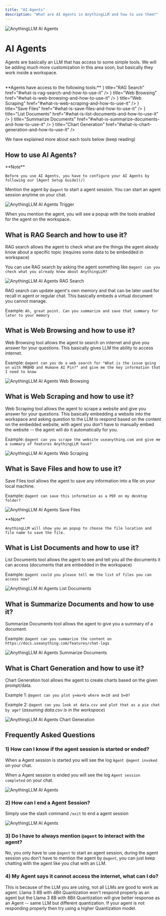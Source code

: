 ```yaml
---
title: "AI Agents"
description: "What are AI Agents in AnythingLLM and how to use them?"
---
```



<Image
  src="/images/guides/ai-agents/header-image.png" 
  height={1080} 
  width={1920} 
  quality={100}
  alt="AnythingLLM AI Agents"
/>

# AI Agents
Agents are basically an LLM that has access to some simple tools. We will be adding much more customization in this area soon, but basically they work inside a workspace.

<br />
**Agents have access to the following tools:**

<Cards>
  <Card icon={<BoxIcon />} title="RAG Search" href="#what-is-rag-search-and-how-to-use-it" />
  <Card icon={<GlobeIcon />} title="Web Browsing" href="#what-is-web-browsing-and-how-to-use-it" />
  <Card icon={<RowsIcon />} title="Web Scraping" href="#what-is-web-scraping-and-how-to-use-it" />
  <Card icon={<FileIcon />} title="Save Files" href="#what-is-save-files-and-how-to-use-it" />
  <Card icon={<NewsletterIcon />} title="List Documents" href="#what-is-list-documents-and-how-to-use-it" />
  <Card icon={<CardsIcon />} title="Summarize Documents" href="#what-is-summarize-documents-and-how-to-use-it" />
  <Card icon={<DiagramIcon />} title="Chart Generation" href="#what-is-chart-generation-and-how-to-use-it" />
</Cards>

We have explained more about each tools below (keep reading)


## How to use AI Agents?

<Callout type="warning" emoji="️⚠️">
  **Note**

    Before you use AI Agents, you have to configure your AI Agents by following our [Agent Setup Guide](/)
</Callout>


Mention the agent by `@agent` to start a agent session. You can start an agent session anytime on your chat.

<Image
  src="/images/guides/ai-agents/trigger.png" 
  height={1080} 
  width={1920} 
  quality={100}
  alt="AnythingLLM AI Agents Trigger"
/>

When you mention the agent, you will see a popup with the tools enabled for the agent on the workspace.


## What is RAG Search and how to use it?
RAG search allows the agent to check what are the things the agent aleady know about a specific topic (requires some data to be embedded in workspace)

You can use RAG search by asking the agent something like `@agent can you check what you already know about AnythingLLM?`

<Image
  src="/images/guides/ai-agents/rag-search.png" 
  height={1080} 
  width={1920} 
  quality={100}
  alt="AnythingLLM AI Agents RAG Search"
/>

RAG search can update agent's own memory and that can be later used for recall in agent or regular chat. This basically embeds a virtual document you cannot manage.

Example: `Ah, great point. Can you summarize and save that summary for later to your memory`


## What is Web Browsing and how to use it?
Web Browsing tool allows the agent to search on internet and give you answer for your questions. This basically gives LLM the ability to access internet.

Example: `@agent can you do a web search for "What is the issue going on with MKBHD and Humane AI Pin?" and give me the key information that I need to know`

<Image
  src="/images/guides/ai-agents/browsing.png" 
  height={1080} 
  width={1920} 
  quality={100}
  alt="AnythingLLM AI Agents Web Browsing"
/>


## What is Web Scraping and how to use it?
Web Scraping tool allows the agent to scrape a website and give you answer for your questions. This basically embedding a website into the workspace and asking question to the LLM to respond based on the content on the embedded website, with agent you don't have to manually embed the website -- the agent will do it automatically for you.

Example: `@agent can you scrape the website useanything.com and give me a summary of features AnythingLLM have?`

<Image
  src="/images/guides/ai-agents/scrape.png" 
  height={1080} 
  width={1920} 
  quality={100}
  alt="AnythingLLM AI Agents Web Scraping"
/>


## What is Save Files and how to use it?
Save Files tool allows the agent to save any information into a file on your local machine.

Example: `@agent can save this information as a PDF on my desktop folder?`

<Image
  src="/images/guides/ai-agents/saving.png" 
  height={1080} 
  width={1920} 
  quality={100}
  alt="AnythingLLM AI Agents Save Files"
/>

<Callout type="info" emoji="️💡">
  **Note**

    AnythingLLM will show you an popup to choose the file location and file name to save the file.
</Callout>


## What is List Documents and how to use it?
List Documents tool allows the agent to see and tell you all the documents it can access (documents that are embedded in the workspace)

Example: `@agent could you please tell me the list of files you can access now?`

<Image
  src="/images/guides/ai-agents/list-document.png" 
  height={1080} 
  width={1920} 
  quality={100}
  alt="AnythingLLM AI Agents List Documents"
/>


## What is Summarize Documents and how to use it?
Summarize Documents tool allows the agent to give you a summary of a document.

Example: `@agent can you summarize the content on https://docs.useanything.com/features/chat-logs`

<Image
  src="/images/guides/ai-agents/summarize.png" 
  height={1080} 
  width={1920} 
  quality={100}
  alt="AnythingLLM AI Agents Summarize Documents"
/>


## What is Chart Generation and how to use it?
Chart Generation tool allows the agent to create charts based on the given prompt/data.

Example 1: `@agent can you plot y=mx+b where m=10 and b=0?`

Example 2: `@agent can you look at data.csv and plot that as a pie chat by age?` (*assuming data.csv is in the workspace*)

<Image
  src="/images/guides/ai-agents/graph.png" 
  height={1080} 
  width={1920} 
  quality={100}
  alt="AnythingLLM AI Agents Chart Generation"
/>


## Frequently Asked Questions

### 1) How can I know if the agent session is started or ended?
When a Agent session is started you will see the log `Agent @agent invoked` on your chat.

When a Agent session is ended you will see the log `Agent session completed` on your chat.

<Image
  src="/images/guides/ai-agents/start-end.png" 
  height={1080} 
  width={1920} 
  quality={100}
  alt="AnythingLLM AI Agents"
/>


### 2) How can I end a Agent Session?
Simply use the slash command `/exit` to end a agent session

<Image
  src="/images/guides/ai-agents/end-slash-command.png" 
  height={1080} 
  width={1920} 
  quality={100}
  alt="AnythingLLM AI Agents"
/>


### 3) Do I have to always mention `@agent` to interact with the agent?
No, you only have to use `@agent` to start an agent session, during the agent session you don't have to mention the agent by `@agent`, you can just keep chatting with the agent like you chat with an LLM.


### 4) My Agent says it cannot access the internet, what can I do?
This is because of the LLM you are using, not all LLMs are good to work as agent. Llama 3 8B with 4Bit Quantization won't respond properly as an agent but the Llama 3 8B with 8Bit Quantization will give better response as an Agent -- same LLM but different quantization. If your agent is not responding properly then try using a higher Quantization model.

